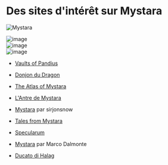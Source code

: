 # Des sites d'intérêt sur Mystara

![Mystara](/articles_images/liens_externes/mystara.png#center)

<div class="container mx-auto space-y-2 lg:space-y-0 lg:gap-2 lg:grid lg:grid-cols-3">
    <div class="w-full rounded hover:shadow-2xl">
        <img src="/articles_images/liens_externes/GAZ1.jpg#center" alt="image"/>
    </div>
    <div class="w-full rounded hover:shadow-2xl">
        <img src="/articles_images/liens_externes/GAZ8.jpg#center" alt="image"/>
    </div>
    <div class="w-full rounded hover:shadow-2xl">
        <img src="/articles_images/liens_externes/GAZ13.jpg#center" alt="image"/>
    </div>
</div>

* [Vaults of Pandius](http://pandius.com/)

* [Donjon du Dragon](https://www.donjondudragon.fr/)

* [The Atlas of Mystara](http://mystara.thorf.co.uk/)

* [L'Antre de Mystara](http://glacas.fr/lantredemystara/)

* [Mystara](https://www.worldanvil.com/w/mystara-sirjonsnow) par sirjonsnow

* [Tales from Mystara](https://d-d-3-0-tales-from-mystara.obsidianportal.com/)

* [Specularum](http://ajpinternet.com/specularum/)

* [Mystara](https://www.worldanvil.com/w/mystara-sirjonsnow) par Marco Dalmonte

* [Ducato di Halag](https://digilander.libero.it/Halag/ducato%20di%20Halag.htm)